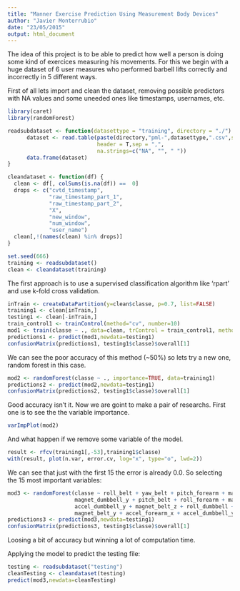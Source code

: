 ```yaml
---
title: "Manner Exercise Prediction Using Measurement Body Devices"
author: "Javier Monterrubio"
date: "23/05/2015"
output: html_document
---
```


The idea of this project is to be able to predict how well a person is doing some
kind of exercices measuring his movements. For this we begin with a huge dataset
of 6 user measures who performed barbell lifts correctly and incorrectly in 5
different ways.

First of all lets import and clean the dataset, removing possible predictors with
NA values and some uneeded ones like timestamps, usernames, etc.

```r
library(caret)
library(randomForest)
```

```r
readsubdataset <- function(datasettype = "training", directory = "./") {
      dataset <- read.table(paste(directory,"pml-",datasettype,".csv",sep = ""),
                            header = T,sep = ",",
                            na.strings=c("NA", "", " "))
      data.frame(dataset)
}

cleandataset <- function(df) { 
  clean <- df[, colSums(is.na(df)) ==  0]
  drops <- c("cvtd_timestamp",
             "raw_timestamp_part_1",
             "raw_timestamp_part_2",
             "X",
             "new_window",
             "num_window",
             "user_name")
  clean[,!(names(clean) %in% drops)]
}

set.seed(666)
training <- readsubdataset()
clean <- cleandataset(training)
```

The first approach is to use a supervised classification algorithm like 'rpart'
and use k-fold cross validation.

```r
inTrain <- createDataPartition(y=clean$classe, p=0.7, list=FALSE)
training1 <- clean[inTrain,]
testing1 <- clean[-inTrain,]
train_control1 <- trainControl(method="cv", number=10)
mod1 <- train(classe ~ ., data=clean, trControl = train_control1, method="rpart")
predictions1 <- predict(mod1,newdata=testing1)
confusionMatrix(predictions1, testing1$classe)$overall[1]
```

We can see the poor accuracy of this method (~50%) so lets try a new one, random 
forest in this case.

```r
mod2 <- randomForest(classe ~ ., importance=TRUE, data=training1)
predictions2 <- predict(mod2,newdata=testing1)
confusionMatrix(predictions2, testing1$classe)$overall[1]
```

Good accuracy isn't it. Now we are goint to make a pair of researchs. First one 
is to see the the variable importance.

```r
varImpPlot(mod2)
```

And what happen if we remove some variable of the model.

```r
result <- rfcv(training1[,-53],training1$classe)
with(result, plot(n.var, error.cv, log="x", type="o", lwd=2))
```

We can see that just with the first 15 the error is already 0.0. So selecting the
15 most important variables:

```r
mod3 <- randomForest(classe ~ roll_belt + yaw_belt + pitch_forearm + magnet_dumbbell_z +
                     magnet_dumbbell_y + pitch_belt + roll_forearm + magnet_dumbbell_x +
                     accel_dumbbell_y + magnet_belt_z + roll_dumbbell + accel_belt_z +
                     magnet_belt_y + accel_forearm_x + accel_dumbbell_y, importance=TRUE, data=training1)
predictions3 <- predict(mod3,newdata=testing1)
confusionMatrix(predictions3, testing1$classe)$overall[1]
```

Loosing a bit of accuracy but winning a lot of computation time.

Applying the model to predict the testing file:

```r
testing <- readsubdataset("testing")
cleanTesting <- cleandataset(testing)
predict(mod3,newdata=cleanTesting)
```